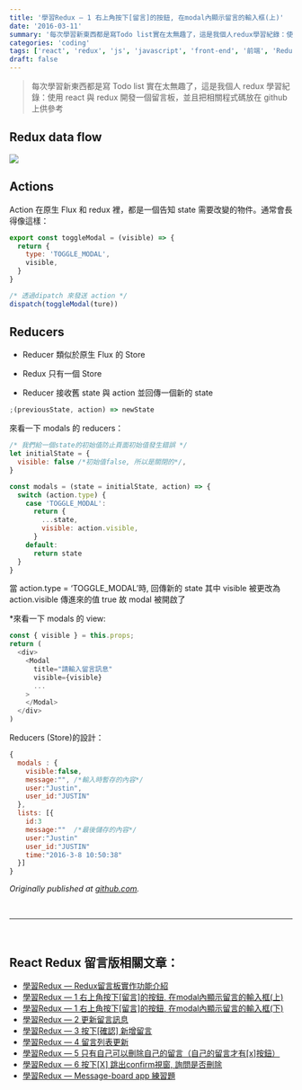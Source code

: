 ```yaml
---
title: '學習Redux — 1 右上角按下[留言]的按鈕, 在modal內顯示留言的輸入框(上)'
date: '2016-03-11'
summary: '每次學習新東西都是寫Todo list實在太無趣了，這是我個人redux學習紀錄：使用react與redux開發一個留言板，並且把相關程式碼放在github上供參考'
categories: 'coding'
tags: ['react', 'redux', 'js', 'javascript', 'front-end', '前端', 'Redux留言板系列']
draft: false
---
```


> 每次學習新東西都是寫 Todo list 實在太無趣了，這是我個人 redux 學習紀錄：使用 react 與 redux 開發一個留言板，並且把相關程式碼放在 github 上供參考

## Redux data flow

![](/static/images/blog/react-redux-messageboard/0_CHV2iOx031MN6sAP.png)

## Actions

Action 在原生 Flux 和 redux 裡，都是一個告知 state 需要改變的物件。通常會長得像這樣：

```js showLineNumbers
export const toggleModal = (visible) => {
  return {
    type: 'TOGGLE_MODAL',
    visible,
  }
}

/* 透過dipatch 來發送 action */
dispatch(toggleModal(ture))
```

## Reducers

- Reducer 類似於原生 Flux 的 Store

- Redux 只有一個 Store

- Reducer 接收舊 state 與 action 並回傳一個新的 state

```js showLineNumbers
;(previousState, action) => newState
```

來看一下 modals 的 reducers：

```js showLineNumbers
/* 我們給一個state的初始值防止頁面初始值發生錯誤 */
let initialState = {
  visible: false /*初始值false, 所以是關閉的*/,
}

const modals = (state = initialState, action) => {
  switch (action.type) {
    case 'TOGGLE_MODAL':
      return {
        ...state,
        visible: action.visible,
      }
    default:
      return state
  }
}
```

當 action.type = ‘TOGGLE_MODAL’時, 回傳新的 state
其中 visible 被更改為 action.visible 傳進來的值 true
故 modal 被開啟了

\*來看一下 modals 的 view:

```js showLineNumbers
const { visible } = this.props;
return (
  <div>
    <Modal
      title="請輸入留言訊息"
      visible={visible}
      ...
    >
    </Modal>
  </div>
)
```

Reducers (Store)的設計：

```js showLineNumbers
{
  modals : {
    visible:false,
    message:"", /*輸入時暫存的內容*/
    user:"Justin",
    user_id:"JUSTIN"
  },
  lists: [{
    id:3
    message:""  /*最後儲存的內容*/
    user:"Justin"
    user_id:"JUSTIN"
    time:"2016-3-8 10:50:38"
  }]
}
```

_Originally published at [github.com](https://github.com/justin3737/redux-message-board/issues/2)._

<br />
<hr />
<br />

## React Redux 留言版相關文章：

- <a href="/blog/react-redux-messageboard/react-redux-messageboard-0-intro">
    學習Redux — Redux留言板實作功能介紹
  </a>
  <br />
- <a href="/blog/react-redux-messageboard/react-redux-messageboard-1">
    學習Redux — 1 右上角按下[留言]的按鈕, 在modal內顯示留言的輸入框(上)
  </a>
  <br />
- <a href="/blog/react-redux-messageboard/react-redux-messageboard-1-2">
    學習Redux — 1 右上角按下[留言]的按鈕, 在modal內顯示留言的輸入框(下)
  </a>
  <br />
- <a href="/blog/react-redux-messageboard/react-redux-messageboard-2">學習Redux — 2 更新留言訊息</a>
  <br />
- <a href="/blog/react-redux-messageboard/react-redux-messageboard-3">
    學習Redux — 3 按下[確認] 新增留言
  </a>
  <br />
- <a href="/blog/react-redux-messageboard/react-redux-messageboard-4">學習Redux — 4 留言列表更新</a>
  <br />
- <a href="/blog/react-redux-messageboard/react-redux-messageboard-5">
    學習Redux — 5 只有自己可以刪除自己的留言（自己的留言才有[x]按鈕）
  </a>
  <br />
- <a href="/blog/react-redux-messageboard/react-redux-messageboard-6">
    學習Redux — 6 按下[X] 跳出confirm視窗, 詢問是否刪除
  </a>
  <br />
- <a href="/blog/react-redux-messageboard/react-redux-messageboard-7-practice/">
    學習Redux — Message-board app 練習題
  </a>
  <br />
